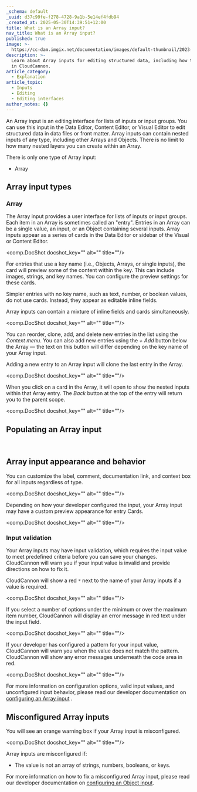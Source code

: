 ```yaml
---
_schema: default
_uuid: d37c99fe-f278-4728-9a1b-5e14ef4fdb94
_created_at: 2025-05-30T14:39:51+12:00
title: What is an Array input?
nav_title: What is an Array input?
published: true
image: >-
  https://cc-dam.imgix.net/documentation/images/default-thumbnail/2023-Q4/CloudCannon-Documentation-Thumbnail.png
description: >-
  Learn about Array inputs for editing structured data, including how they work
  in CloudCannon.
article_category:
  - Explanation
article_topic:
  - Inputs
  - Editing
  - Editing interfaces
author_notes: {}
---
```

An Array input is an editing interface for lists of inputs or input groups. You can use this input in the Data Editor, Content Editor, or Visual Editor to edit structured data in data files or front matter. Array inputs can contain nested inputs of any type, including other Arrays and Objects. There is no limit to how many nested layers you can create within an Array.

There is only one type of Array input:

* Array

## Array input types

### Array

The Array input provides a user interface for lists of inputs or input groups. Each item in an Array is sometimes called an "entry". Entries in an Array can be a single value, an input, or an Object containing several inputs. Array inputs appear as a series of cards in the Data Editor or sidebar of the Visual or Content Editor.

<comp.DocShot docshot_key="" alt="" title=""/>

For entries that use a key name (i.e., Objects, Arrays, or single inputs), the card will preview some of the content within the key. This can include images, strings, and key names. You can configure the preview settings for these cards.

Simpler entries with no key name, such as text, number, or boolean values, do not use cards. Instead, they appear as editable inline fields.

Array inputs can contain a mixture of inline fields and cards simultaneously.

<comp.DocShot docshot_key="" alt="" title=""/>

You can reorder, clone, add, and delete new entries in the list using the *Context menu*. You can also add new entries using the *\+ Add* button below the Array — the text on this button will differ depending on the key name of your Array input.

Adding a new entry to an Array input will clone the last entry in the Array.

<comp.DocShot docshot_key="" alt="" title=""/>

When you click on a card in the Array, it will open to show the nested inputs within that Array entry. The *Back* button at the top of the entry will return you to the parent scope.

<comp.DocShot docshot_key="" alt="" title=""/>

## Populating an Array input

&nbsp;

## Array input appearance and behavior

You can customize the label, comment, documentation link, and context box for all inputs regardless of type.

<comp.DocShot docshot_key="" alt="" title=""/>

Depending on how your developer configured the input, your Array input may have a custom preview appearance for entry Cards.

<comp.DocShot docshot_key="" alt="" title=""/>

### Input validation

Your Array inputs may have input validation, which requires the input value to meet predefined criteria before you can save your changes. CloudCannon will warn you if your input value is invalid and provide directions on how to fix it.

CloudCannon will show a red `*` next to the name of your Array inputs if a value is required.

<comp.DocShot docshot_key="" alt="" title=""/>

If you select a number of options under the minimum or over the maximum item number, CloudCannon will display an error message in red text under the input field.

<comp.DocShot docshot_key="" alt="" title=""/>

If your developer has configured a pattern for your input value, CloudCannon will warn you when the value does not match the pattern. CloudCannon will show any error messages underneath the code area in red.

<comp.DocShot docshot_key="" alt="" title=""/>

For more information on configuration options, valid input values, and unconfigured input behavior, please read our developer documentation on [configuring an Array input](/documentation/articles/configure-an-array-input/) .

## Misconfigured Array inputs

You will see an orange warning box if your Array input is misconfigured.

<comp.DocShot docshot_key="" alt="" title=""/>

Array inputs are misconfigured if:

* The value is not an array of strings, numbers, booleans, or keys.

For more information on how to fix a misconfigured Array input, please read our developer documentation on [configuring an Object input](/documentation/articles/configure-an-array-input/).